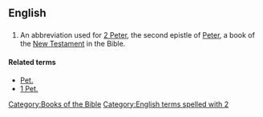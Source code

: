 ==English==

==={{abbreviation}}===
{{infl|en|abbreviation}}

# {{biblical}} An abbreviation used for [[2 Peter]], the second epistle of [[Peter]], a book of the [[New Testament]] in the Bible.

====Related terms====
*[[Pet.]]
*[[1 Pet.]]

[[Category:Books of the Bible]]
[[Category:English terms spelled with 2]]